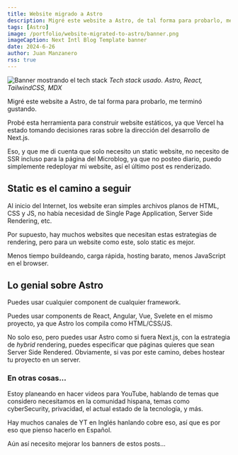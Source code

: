 ```yaml
---
title: Website migrado a Astro
description: Migré este website a Astro, de tal forma para probarlo, me terminó gustando.
tags: [Astro]
image: /portfolio/website-migrated-to-astro/banner.png
imageCaption: Next Intl Blog Template banner
date: 2024-6-26
author: Juan Manzanero
rss: true
---
```


![Banner mostrando el tech stack](@/assets/portfolio/website-migrated-to-astro/banner.png)
_Tech stack usado. Astro, React, TailwindCSS, MDX_

Migré este website a Astro, de tal forma para probarlo, me terminó gustando.

Probé esta herramienta para construir website estáticos, ya que Vercel ha estado tomando decisiones raras sobre la dirección del desarrollo de Next.js.

Eso, y que me di cuenta que solo necesito un static website, no necesito de SSR incluso para la página del Microblog, ya que no posteo diario, puedo simplemente redeployar mi website, así el último post es renderizado.

## Static es el camino a seguir

Al inicio del Internet, los website eran simples archivos planos de HTML, CSS y JS, no había necesidad de Single Page Application, Server Side Rendering, etc.

Por supuesto, hay muchos websites que necesitan estas estrategias de rendering, pero para un website como este, solo static es mejor.

Menos tiempo buildeando, carga rápida, hosting barato, menos JavaScript en el browser.

## Lo genial sobre Astro

Puedes usar cualquier component de cualquier framework.

Puedes usar components de React, Angular, Vue, Svelete en el mismo proyecto, ya que Astro los compila como HTML/CSS/JS.

No solo eso, pero puedes usar Astro como si fuera Next.js, con la estrategia de *hybrid* rendering, puedes especificar que páginas quieres que sean Server Side Rendered. Obviamente, si vas por este camino, debes hostear tu proyecto en un server.

### En otras cosas...

Estoy planeando en hacer videos para YouTube, hablando de temas que considero necesitamos en la comunidad hispana, temas como cyberSecurity, privacidad, el actual estado de la tecnología, y más.

Hay muchos canales de YT en Inglés hanlando cobre eso, así que es por eso que pienso hacerlo en Español.

Aún así necesito mejorar los banners de estos posts...
